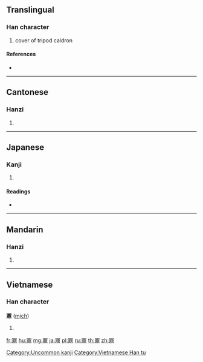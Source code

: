 {{character info/new}}
==Translingual==

===Han character===
{{Han char|rn=206|rad=鼎|as=02|sn=15|four=77227|canj=BBUL}}

# cover of tripod caldron

====References====
* {{Han ref|kx=1525.110|dkj=48317|dj=2061.020|hdz=74741.020|uh=9F0F|ud=40719|bh=E8F2|bd=59634}}

----

==Cantonese==

===Hanzi===
{{yue-hanzi|jyut=|y=mik6}}

# {{defn|lang=yue|sort=鼎02}}

----

==Japanese==

===Kanji===
{{ja-kanji|grade=|rs=鼎02}}

# {{defn|lang=ja|sort=鼎02}}

====Readings====
* {{ja-readings|on=[[べき]] (beki), [[みゃく]] (myaku)|kun=}}

[[Category:Uncommon kanji]]

----

==Mandarin==

===Hanzi===
{{cmn-hanzi|pin=[[mì]] ([[mi4]]), [[zhēn]] ([[zhen1]])|wg=mi<sup>4</sup>, chen<sup>1</sup>}}

# {{defn|lang=cmn|sort=鼎02}}

----

==Vietnamese==

===Han character===
'''鼏''' ([[mịch]])

# {{defn|lang=vi}}

[[Category:Vietnamese Han tu]]

[[fr:鼏]]
[[hu:鼏]]
[[mg:鼏]]
[[ja:鼏]]
[[pl:鼏]]
[[ru:鼏]]
[[th:鼏]]
[[zh:鼏]]
